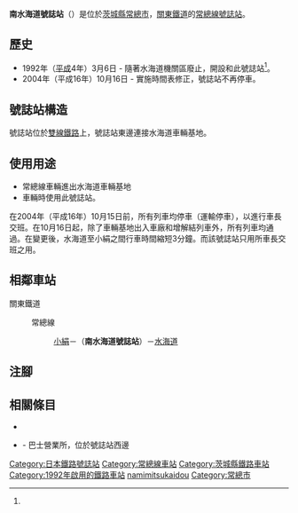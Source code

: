 {{NoteTA|G1=Transport}}
{{Infobox station
|公司色 = #0033ff
|站名 = 南水海道號誌站
|圖片 = Minami-Mitsukaido-Singojo-1.jpg
|圖片說明 = 號誌站和車廠<br />（2007年8月12日）
|日文原名 = 南水海道
|平假名 = みなみみつかいどう
|羅馬拼音 = Minami-Mitsukaidō
|副站名 = 
|電報略號 = 
|所在地 = {{JPN}}[[茨城縣|茨城縣]][[常總市|常總市]]
|座標 = {{coord|36|0|24.8|N|139|58|53.3|E|type:railwaystation_region:JP-24|display=inline,title}}
|車站構造 = 
|月台配置 = 
|啟用年月日 = 1992年（[[平成|平成]]4年）3月6日<ref name="sone21">{{Cite book|author={{Translink|ja|曽根悟|曾根悟}}（監修）|title=週刊 歴史でめぐる鉄道全路線 公営鉄道・私鉄|editor=朝日新聞出版分冊百科編集部（編集）|publisher=[[朝日新聞出版|朝日新聞出版]]|series=週刊朝日百科|volume=21号 関東鉄道・真岡鐵道・首都圏新都市鉄道・流鉄|date=2011-08-07|pages=11|language=ja}}</ref>
|廢站年月日 = 
|乘客人數 = 
|上下車人次 = 
|統計年度 = 
|轉車 = 
|全寬備註 = 2004年停止停靠<br />東邊設有{{Translink|ja|水海道車両基地|水海道車輛基地}}
|adjacent = {{Adjacent stations|system=關東鐵道|line=常總線|left=小絹|right=水海道|note-left=2.7km|note-mid=|note-right=1.8km}}
}}
'''南水海道號誌站'''（{{jpn|j=南水海道信号所|hg=みなみみつかいどうしんごうしょ|f=y}}）是位於[[茨城縣|茨城縣]][[常總市|常總市]]，[[關東鐵道|關東鐵道]]的[[常總線|常總線]][[號誌站|號誌站]]。

== 歷史 ==
* 1992年（[[平成|平成]]4年）3月6日 - 隨著水海道機關區廢止，開設{{Translink|ja|水海道車両基地|水海道車輛基地}}和此號誌站<ref name="sone21"/>。
* 2004年（平成16年）10月16日 - 實施時間表修正，號誌站不再停車。

== 號誌站構造 ==
號誌站位於[[雙線鐵路|雙線鐵路]]上，號誌站東邊連接水海道車輛基地。

== 使用用途 ==
* 常總線車輛進出水海道車輛基地
* 車輛{{Translink|ja|増解結|增解結}}時使用此號誌站。

在2004年（平成16年）10月15日前，所有列車均停車（運輸停車），以進行車長交班。在10月16日起，除了車輛基地出入車廠和增解結列車外，所有列車均通過。在變更後，水海道至小絹之間行車時間縮短3分鐘。而該號誌站只用所車長交班之用。

== 相鄰車站 ==
; 關東鐵道
: {{color|blue|■}}常總線
:: [[小絹站|小絹]]－（'''南水海道號誌站'''）－[[水海道站|水海道]]

== 注腳 ==
{{Reflist}}
== 相關條目 ==
* {{Translink|ja|水海道車両基地|水海道車輛基地}}
* {{Translink|ja|関東鉄道水海道営業所|關東鐵道水海道營業所}} - 巴士營業所，位於號誌站西邊
{{常總線}}
{{DEFAULTSORT:Minami-Mitsukaido}}
[[Category:日本鐵路號誌站|Category:日本鐵路號誌站]]
[[Category:常總線車站|Category:常總線車站]]
[[Category:茨城縣鐵路車站|Category:茨城縣鐵路車站]]
[[Category:1992年啟用的鐵路車站|Category:1992年啟用的鐵路車站]]
[[Category:日本鐵路車站_Mi|namimitsukaidou]]
[[Category:常總市|Category:常總市]]